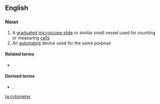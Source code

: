 ==English==

===Noun===
{{en-noun}}

# A [[graduated]] [[microscope slide]] or similar small vessel used for counting or measuring [[cell]]s
# An [[automated]] device used for the same purpose

====Related terms====
* {{l|en|cytometry}}

====Derived terms====
* {{l|en|haemocytometer}}, {{l|en|hemocytometer}}

[[ta:cytometer]]